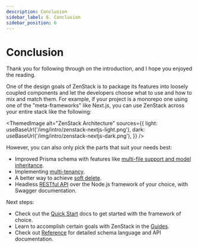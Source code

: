 ```yaml
---
description: Conclusion
sidebar_label: 6. Conclusion
sidebar_position: 6
---
```



# Conclusion

Thank you for following through on the introduction, and I hope you enjoyed the reading.

One of the design goals of ZenStack is to package its features into loosely coupled components and let the developers choose what to use and how to mix and match them. For example, if your project is a monorepo one using one of the "meta-frameworks" like Next.js, you can use ZenStack across your entire stack like the following:

<ThemedImage
    alt="ZenStack Architecture"
    sources={{
        light: useBaseUrl('/img/intro/zenstack-nextjs-light.png'),
        dark: useBaseUrl('/img/intro/zenstack-nextjs-dark.png'),
    }}
/>

However, you can also only pick the parts that suit your needs best:

- Improved Prisma schema with features like [multi-file support and model inheritance](/docs/guides/multiple-schema).
- Implementing [multi-tenancy](/blog/multi-tenant).
- A better way to achieve [soft delete](/blog/soft-delete).
- Headless [RESTful API](/blog/rest-api-on-vercel) over the Node.js framework of your choice, with Swagger documentation.

Next steps:

- Check out the [Quick Start](/docs/category/quick-start) docs to get started with the framework of choice.
- Learn to accomplish certain goals with ZenStack in the [Guides](/docs/category/guides).
- Check out [Reference](/docs/category/reference) for detailed schema language and API documentation.
